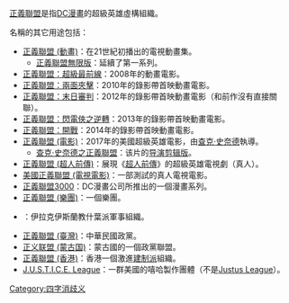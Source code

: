 [[正義聯盟|正義聯盟]]是指[[DC漫畫|DC漫畫]]的超級英雄虛構組織。

名稱的其它用途包括：

* [[正義聯盟_(動畫)|正義聯盟 (動畫)]]：在21世紀初播出的電視動畫集。
** [[正義聯盟無限版|正義聯盟無限版]]：延續了第一系列。
* [[正義聯盟：超級最前線|正義聯盟：超級最前線]]：2008年的動畫電影。
* [[正義聯盟：兩面夾擊|正義聯盟：兩面夾擊]]：2010年的錄影帶首映動畫電影。
* [[正義聯盟：末日審判|正義聯盟：末日審判]]：2012年的錄影帶首映動畫電影（和前作沒有直接關聯）。
* [[正義聯盟：閃電俠之逆轉|正義聯盟：閃電俠之逆轉]]：2013年的錄影帶首映動畫電影。
* [[正義聯盟：開戰|正義聯盟：開戰]]：2014年的錄影帶首映動畫電影。
* [[正義聯盟_(電影)|正義聯盟 (電影)]]：2017年的美國超級英雄電影，由[[查克·史奈德|查克·史奈德]]執導。
** [[查克·史奈德之正義聯盟|查克·史奈德之正義聯盟]]：该片的[[导演剪辑版|导演剪辑版]]。
* [[正義聯盟_(超人前傳)|正義聯盟 (超人前傳)]]：展現《[[超人前傳|超人前傳]]》的超級英雄電視劇（真人）。
* [[美國正義聯盟_(電視電影)|美國正義聯盟 (電視電影)]]：一部測試的真人電視電影。
* [[正義聯盟3000|正義聯盟3000]]：DC漫畫公司所推出的一個漫畫系列。
* [[正義聯盟_(樂團)|正義聯盟 (樂團)]]：一個樂團。
* {{le|正義聯盟 (伊拉克)|Asa'ib Ahl al-Haq}}：伊拉克伊斯蘭教什葉派軍事組織。
* [[正義聯盟_(臺灣)|正義聯盟 (臺灣)]]：中華民國政黨。
* [[正义联盟_(蒙古国)|正义联盟 (蒙古国)]]：蒙古國的一個政黨聯盟。
* [[正義聯盟_(香港)|正義聯盟 (香港)]]：香港一個激進[[建制派_(香港)|建制派]]組織。
* [[J.U.S.T.I.C.E._League|J.U.S.T.I.C.E. League]]：一群美國的嘻哈製作團體（不是[[Justus_League|Justus League]]）。
{{disambig}}

[[Category:四字消歧义|Category:四字消歧义]]